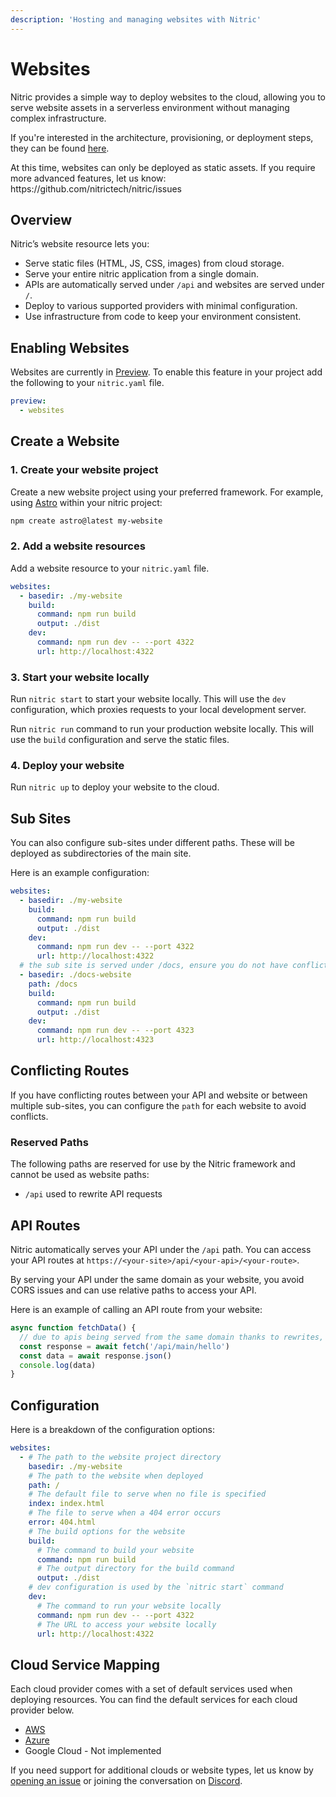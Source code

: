 ```yaml
---
description: 'Hosting and managing websites with Nitric'
---
```


# Websites

Nitric provides a simple way to deploy websites to the cloud, allowing you to serve website assets in a serverless environment without managing complex infrastructure.

If you're interested in the architecture, provisioning, or deployment steps, they can be found [here](/architecture/websites).

<Note>
  At this time, websites can only be deployed as static assets. If you require
  more advanced features, let us know:
  https://github.com/nitrictech/nitric/issues
</Note>

## Overview

Nitric’s website resource lets you:

- Serve static files (HTML, JS, CSS, images) from cloud storage.
- Serve your entire nitric application from a single domain.
- APIs are automatically served under `/api` and websites are served under `/`.
- Deploy to various supported providers with minimal configuration.
- Use infrastructure from code to keep your environment consistent.

## Enabling Websites

Websites are currently in [Preview](/reference/preview-features). To enable this feature in your project add the following to your `nitric.yaml` file.

```yaml
preview:
  - websites
```

## Create a Website

### 1. Create your website project

Create a new website project using your preferred framework. For example, using [Astro](https://astro.build/) within your nitric project:

```bash
npm create astro@latest my-website
```

### 2. Add a website resources

Add a website resource to your `nitric.yaml` file.

```yaml
websites:
  - basedir: ./my-website
    build:
      command: npm run build
      output: ./dist
    dev:
      command: npm run dev -- --port 4322
      url: http://localhost:4322
```

### 3. Start your website locally

Run `nitric start` to start your website locally. This will use the `dev` configuration, which proxies requests to your local development server.

Run `nitric run` command to run your production website locally. This will use the `build` configuration and serve the static files.

### 4. Deploy your website

Run `nitric up` to deploy your website to the cloud.

## Sub Sites

You can also configure sub-sites under different paths. These will be deployed as subdirectories of the main site.

Here is an example configuration:

```yaml
websites:
  - basedir: ./my-website
    build:
      command: npm run build
      output: ./dist
    dev:
      command: npm run dev -- --port 4322
      url: http://localhost:4322
  # the sub site is served under /docs, ensure you do not have conflicting routes
  - basedir: ./docs-website
    path: /docs
    build:
      command: npm run build
      output: ./dist
    dev:
      command: npm run dev -- --port 4323
      url: http://localhost:4323
```

## Conflicting Routes

If you have conflicting routes between your API and website or between multiple sub-sites, you can configure the `path` for each website to avoid conflicts.

### Reserved Paths

The following paths are reserved for use by the Nitric framework and cannot be used as website paths:

- `/api` used to rewrite API requests

## API Routes

Nitric automatically serves your API under the `/api` path. You can access your API routes at `https://<your-site>/api/<your-api>/<your-route>`.

By serving your API under the same domain as your website, you avoid CORS issues and can use relative paths to access your API.

Here is an example of calling an API route from your website:

```javascript
async function fetchData() {
  // due to apis being served from the same domain thanks to rewrites, no CORS is required
  const response = await fetch('/api/main/hello')
  const data = await response.json()
  console.log(data)
}
```

## Configuration

Here is a breakdown of the configuration options:

```yaml
websites:
  - # The path to the website project directory
    basedir: ./my-website
    # The path to the website when deployed
    path: /
    # The default file to serve when no file is specified
    index: index.html
    # The file to serve when a 404 error occurs
    error: 404.html
    # The build options for the website
    build:
      # The command to build your website
      command: npm run build
      # The output directory for the build command
      output: ./dist
    # dev configuration is used by the `nitric start` command
    dev:
      # The command to run your website locally
      command: npm run dev -- --port 4322
      # The URL to access your website locally
      url: http://localhost:4322
```

## Cloud Service Mapping

Each cloud provider comes with a set of default services used when deploying resources. You can find the default services for each cloud provider below.

- [AWS](/providers/mappings/aws/websites)
- [Azure](/providers/mappings/azure/websites)
- Google Cloud - Not implemented

If you need support for additional clouds or website types, let us know by [opening an issue](https://github.com/nitrictech/nitric/issues) or joining the conversation on [Discord](https://nitric.io/chat).
